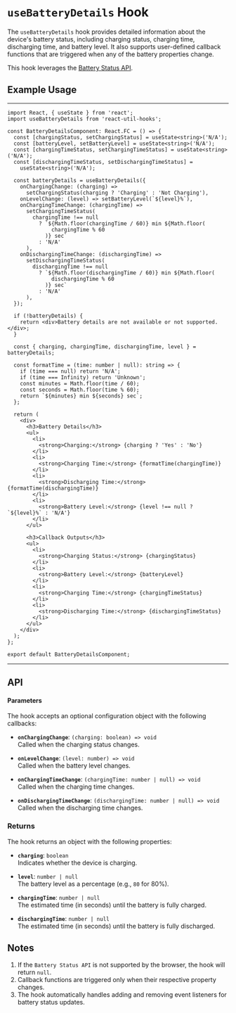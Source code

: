 
<Meta title="Hooks/useBatteryDetails" component={useBatteryDetails} />

# `useBatteryDetails` Hook

The `useBatteryDetails` hook provides detailed information about the device's battery status, including charging status, charging time, discharging time, and battery level. It also supports user-defined callback functions that are triggered when any of the battery properties change.

This hook leverages the [Battery Status API](https://developer.mozilla.org/en-US/docs/Web/API/Battery_Status_API).

## Example Usage

---

```tsx
import React, { useState } from 'react';
import useBatteryDetails from 'react-util-hooks';

const BatteryDetailsComponent: React.FC = () => {
  const [chargingStatus, setChargingStatus] = useState<string>('N/A');
  const [batteryLevel, setBatteryLevel] = useState<string>('N/A');
  const [chargingTimeStatus, setChargingTimeStatus] = useState<string>('N/A');
  const [dischargingTimeStatus, setDischargingTimeStatus] =
    useState<string>('N/A');

  const batteryDetails = useBatteryDetails({
    onChargingChange: (charging) =>
      setChargingStatus(charging ? 'Charging' : 'Not Charging'),
    onLevelChange: (level) => setBatteryLevel(`${level}%`),
    onChargingTimeChange: (chargingTime) =>
      setChargingTimeStatus(
        chargingTime !== null
          ? `${Math.floor(chargingTime / 60)} min ${Math.floor(
              chargingTime % 60
            )} sec`
          : 'N/A'
      ),
    onDischargingTimeChange: (dischargingTime) =>
      setDischargingTimeStatus(
        dischargingTime !== null
          ? `${Math.floor(dischargingTime / 60)} min ${Math.floor(
              dischargingTime % 60
            )} sec`
          : 'N/A'
      ),
  });

  if (!batteryDetails) {
    return <div>Battery details are not available or not supported.</div>;
  }

  const { charging, chargingTime, dischargingTime, level } = batteryDetails;

  const formatTime = (time: number | null): string => {
    if (time === null) return 'N/A';
    if (time === Infinity) return 'Unknown';
    const minutes = Math.floor(time / 60);
    const seconds = Math.floor(time % 60);
    return `${minutes} min ${seconds} sec`;
  };

  return (
    <div>
      <h3>Battery Details</h3>
      <ul>
        <li>
          <strong>Charging:</strong> {charging ? 'Yes' : 'No'}
        </li>
        <li>
          <strong>Charging Time:</strong> {formatTime(chargingTime)}
        </li>
        <li>
          <strong>Discharging Time:</strong> {formatTime(dischargingTime)}
        </li>
        <li>
          <strong>Battery Level:</strong> {level !== null ? `${level}%` : 'N/A'}
        </li>
      </ul>

      <h3>Callback Outputs</h3>
      <ul>
        <li>
          <strong>Charging Status:</strong> {chargingStatus}
        </li>
        <li>
          <strong>Battery Level:</strong> {batteryLevel}
        </li>
        <li>
          <strong>Charging Time:</strong> {chargingTimeStatus}
        </li>
        <li>
          <strong>Discharging Time:</strong> {dischargingTimeStatus}
        </li>
      </ul>
    </div>
  );
};

export default BatteryDetailsComponent;
```

---

## API

#### Parameters

The hook accepts an optional configuration object with the following callbacks:

- **`onChargingChange`**: `(charging: boolean) => void`  
  Called when the charging status changes.

- **`onLevelChange`**: `(level: number) => void`  
  Called when the battery level changes.

- **`onChargingTimeChange`**: `(chargingTime: number | null) => void`  
  Called when the charging time changes.

- **`onDischargingTimeChange`**: `(dischargingTime: number | null) => void`  
  Called when the discharging time changes.

### Returns

The hook returns an object with the following properties:

- **`charging`**: `boolean`  
  Indicates whether the device is charging.

- **`level`**: `number | null`  
  The battery level as a percentage (e.g., `80` for 80%).

- **`chargingTime`**: `number | null`  
  The estimated time (in seconds) until the battery is fully charged.

- **`dischargingTime`**: `number | null`  
  The estimated time (in seconds) until the battery is fully discharged.

## Notes

1. If the `Battery Status API` is not supported by the browser, the hook will return `null`.
2. Callback functions are triggered only when their respective property changes.
3. The hook automatically handles adding and removing event listeners for battery status updates.
